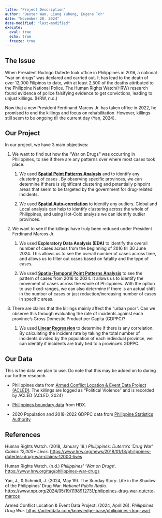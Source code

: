```yaml
---
title: "Project Description"
author: "Dexter Wan, Liang Yuheng, Eugene Toh"
date: "November 20, 2024"
date-modified: "last-modified"
execute: 
  eval: true
  echo: true
  freeze: true
---
```


## The Issue

When President Rodrigo Duterte took office in Philippines in 2016, a national "war on drugs" was declared and carried out. It has lead to the death of over 12,000 Filipinos to date, with at least 2,500 of the deaths attributed to the Philippine National Police. The Human Rights Watch(HRW) research found evidence of police falsifying evidence to get convictions, leading to unjust killings. (HRW, n.d.)

Now that a new President Ferdinand Marcos Jr. has taken office in 2022, he promised to end the killings and focus on rehabilitation. However, killings still seem to be ongoing till the current day (Yan, 2024).

## Our Project

In our project, we have 3 main objectives:

1.  We want to find out how the "War on Drugs" was occurring in Philippines, to see if there are any patterns over where most cases took place.

    1.  We used [**Spatial Point Patterns Analysis**]{.underline} and to identify any clustering of cases . By observing specific provinces, we can determine if there is significant clustering and potentially pinpoint areas that seem to be targeted by the government for drug-related incidents.

    2.  We used [**Spatial Auto-correlation**]{.underline} to identify any outliers. Global and Local analysis can help to identify clustering across the whole of Philippines, and using Hot-Cold analysis we can identify outlier provinces.

2.  We want to see if the killings have truly been reduced under President Ferdinand Marcos Jr.

    1.  We used **Exploratory Data Analysis (EDA)** to identify the overall number of cases across from the beginning of 2016 till 30 June 2024. This allows us to see the overall number of cases across time, and allows us to filter out cases based on fatality and the type of cases.

    2.  We used [**Spatio-Temporal Point Patterns Analysis**]{.underline} to see the pattern of cases from 2016 to 2024. It allows us to identify the movement of cases across the whole of Philippines. With the option to use fixed-ranges, we can also determine if there is an actual shift in the number of cases or just reduction/increasing number of cases in specific areas.

3.  There are claims that the killings mainly affect the "urban poor". Can we observe this through evaluating the rate of incidents against each province's Gross Domestic Product per Capita (GDPPC)?

    1.  We used [**Linear Regression**]{.underline} to determine if there is any correlation. By calculating the incident rate by taking the total number of incidents divided by the population of each individual province, we can identify if incidents are truly tied to a province's GDPPC.

## Our Data

This is the data we plan to use. Do note that this may be added on to during our further research.

-   Philippines data from [Armed Conflict Location & Event Data Project (ACLED)](https://acleddata.com/). The killings are logged as "Political Violence" and is recorded by ACLED (ACLED, 2024)

-   [Philippines boundary data](https://data.humdata.org/dataset/cod-ab-phl) from HDX.

-   2020 Population and 2018-2022 GDPPC data from [Philippine Statistics Authority](https://psa.gov.ph/)

## References

Human Rights Watch. (2018, January 18.) *Philippines: Duterte's 'Drug War' Claims 12,000+ Lives.* <https://www.hrw.org/news/2018/01/18/philippines-dutertes-drug-war-claims-12000-lives>

Human Rights Watch. (n.d.) *Philippines' 'War on Drugs'.* <https://www.hrw.org/tag/philippines-war-drugs>

Yan, J., & Schmidt, J. (2024, May 19). The Sunday Story: Life in the Shadow of the Philippines' Drug War. *National Public Radio.* <https://www.npr.org/2024/05/19/1198912731/philippines-drug-war-duterte-marcos>

Armed Conflict Location & Event Data Project. (2024, April 26). *Philippines Drug War.* <https://acleddata.com/knowledge-base/philippines-drug-war/>
